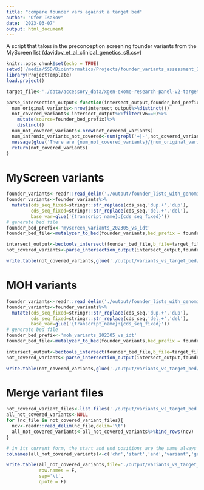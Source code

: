 ```yaml
---
title: "compare founder vars against a target bed"
author: "Ofer Isakov"
date: '2023-03-07'
output: html_document
---
```


A script that takes in the preconception screening founder variants from the MyScreen list (davidov_et_al_clinical_genetics_s8.csv)

```r
knitr::opts_chunk$set(echo = TRUE)
setwd('/media/SSD/Bioinformatics/Projects/founder_variants_assessment_202204/')
library(ProjectTemplate)
load.project()
```

```r
target_file<-'./data/accessory_data/xgen-exome-research-panel-v2-targets-hg38.pad50.bed'
```

```r
parse_intersection_output<-function(intersect_output,founder_bed_prefix){
  num_original_variants<-nrow(intersect_output%>%distinct())
  not_covered_variants<-intersect_output%>%filter(V6==0)%>%
    mutate(source=founder_bed_prefix)%>%
    distinct()
  num_not_covered_variants<-nrow(not_covered_variants)
  num_intronic_variants_not_covered<-sum(grepl('+|-',not_covered_variants$V4))
  message(glue('There are {num_not_covered_variants}/{num_original_variants} not covered variants. {num_intronic_variants_not_covered}/{num_not_covered_variants} are intronic'))
  return(not_covered_variants)
}

```

# MyScreen variants

```r
founder_variants<-readr::read_delim('./output/founder_lists_with_genomic_coordinates/preconception_screening_myscreen_202305.csv',delim='\t')
founder_variants<-founder_variants%>%
  mutate(cds_seq_fixed=stringr::str_replace(cds_seq,'dup.+','dup'),
         cds_seq_fixed=stringr::str_replace(cds_seq,'del.+','del'),
         base_var=glue('{transcript_name}:{cds_seq_fixed}'))
# generate bed file
founder_bed_prefix<-'myscreen_variants_202305_vs_idt'
founder_bed_file<-mutalyzer_to_bed(founder_variants,bed_prefix = founder_bed_prefix)

intersect_output<-bedtools_intersect(founder_bed_file,b_file=target_file)
not_covered_variants<-parse_intersection_output(intersect_output,founder_bed_prefix)

write.table(not_covered_variants,glue('./output/variants_vs_target_bed/{founder_bed_prefix}_not_covered.csv'),row.names = F,sep='\t',quote = F)

```

# MOH variants

```r
founder_variants<-readr::read_delim('./output/founder_lists_with_genomic_coordinates/preconception_screening_moh_202305.csv',delim='\t')
founder_variants<-founder_variants%>%
  mutate(cds_seq_fixed=stringr::str_replace(cds_seq,'dup.+','dup'),
         cds_seq_fixed=stringr::str_replace(cds_seq,'del.+','del'),
         base_var=glue('{transcript_name}:{cds_seq_fixed}'))
# generate bed file
founder_bed_prefix<-'moh_variants_202305_vs_idt'
founder_bed_file<-mutalyzer_to_bed(founder_variants,bed_prefix = founder_bed_prefix)

intersect_output<-bedtools_intersect(founder_bed_file,b_file=target_file)
not_covered_variants<-parse_intersection_output(intersect_output,founder_bed_prefix)

write.table(not_covered_variants,glue('./output/variants_vs_target_bed/{founder_bed_prefix}_not_covered.csv'),row.names = F,sep='\t',quote = F)

```

# Merge variant files

```r
not_covered_variant_files<-list.files('./output/variants_vs_target_bed',full.names = T)
all_not_covered_variants<-NULL
for (nc_file in not_covered_variant_files){
  ncv<-readr::read_delim(nc_file,delim='\t')
  all_not_covered_variants<-all_not_covered_variants%>%bind_rows(ncv)
}

# in its current form, the start and end positions are the same always because we want the coverage to be checked in that position.
colnames(all_not_covered_variants)<-c('chr','start','end','variant','gene_name','x','source')

write.table(all_not_covered_variants,file='./output/variants_vs_target_bed/founder_variants_not_covered_idt.202305.csv',
            row.names = F,
            sep='\t',
            quote = F)
```